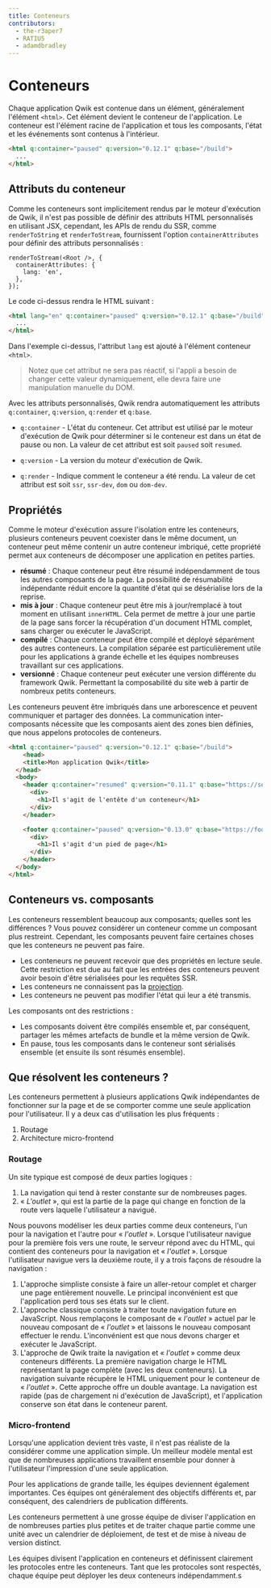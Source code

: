 ```yaml
---
title: Conteneurs
contributors:
  - the-r3aper7
  - RATIU5
  - adamdbradley
---
```


# Conteneurs

Chaque application Qwik est contenue dans un élément, généralement l'élément `<html>`. Cet élément devient le conteneur de l'application. Le conteneur est l'élément racine de l'application et tous les composants, l'état et les événements sont contenus à l'intérieur.

```html
<html q:container="paused" q:version="0.12.1" q:base="/build">
  ...
</html>
```

## Attributs du conteneur

Comme les conteneurs sont implicitement rendus par le moteur d'exécution de Qwik, il n'est pas possible de définir des attributs HTML personnalisés en utilisant JSX, cependant, les APIs de rendu du SSR, comme `renderToString` et `renderToStream`, fournissent l'option `containerAttributes` pour définir des attributs personnalisés :

```tsx
renderToStream(<Root />, {
  containerAttributes: {
    lang: 'en',
  },
});
```

Le code ci-dessus rendra le HTML suivant :

```html
<html lang="en" q:container="paused" q:version="0.12.1" q:base="/build">
  ...
</html>
```

Dans l'exemple ci-dessus, l'attribut `lang` est ajouté à l'élément conteneur `<html>`.

> Notez que cet attribut ne sera pas réactif, si l'appli a besoin de changer cette valeur dynamiquement, elle devra faire une manipulation manuelle du DOM.

Avec les attributs personnalisés, Qwik rendra automatiquement les attributs `q:container`, `q:version`, `q:render` et `q:base`.

- `q:container` - L'état du conteneur. Cet attribut est utilisé par le moteur d'exécution de Qwik pour déterminer si le conteneur est dans un état de pause ou non. La valeur de cet attribut est soit `paused` soit `resumed`.

- `q:version` - La version du moteur d'exécution de Qwik.

- `q:render` - Indique comment le conteneur a été rendu. La valeur de cet attribut est soit `ssr`, `ssr-dev`, `dom` ou `dom-dev`.


## Propriétés

Comme le moteur d'exécution assure l'isolation entre les conteneurs, plusieurs conteneurs peuvent coexister dans le même document, un conteneur peut même contenir un autre conteneur imbriqué, cette propriété permet aux conteneurs de décomposer une application en petites parties.

- **résumé** : Chaque conteneur peut être résumé indépendamment de tous les autres composants de la page. La possibilité de résumabilité indépendante réduit encore la quantité d'état qui se désérialise lors de la reprise.
- **mis à jour** : Chaque conteneur peut être mis à jour/remplacé à tout moment en utilisant `innerHTML`. Cela permet de mettre à jour une partie de la page sans forcer la récupération d'un document HTML complet, sans charger ou exécuter le JavaScript.
- **compilé** : Chaque conteneur peut être compilé et déployé séparément des autres conteneurs. La compilation séparée est particulièrement utile pour les applications à grande échelle et les équipes nombreuses travaillant sur ces applications.
- **versionné** : Chaque conteneur peut exécuter une version différente du framework Qwik. Permettant la composabilité du site web à partir de nombreux petits conteneurs.

Les conteneurs peuvent être imbriqués dans une arborescence et peuvent communiquer et partager des données. La communication inter-composants nécessite que les composants aient des zones bien définies, que nous appelons protocoles de conteneurs.

```html
<html q:container="paused" q:version="0.12.1" q:base="/build">
    <head>
    <title>Mon application Qwik</title>
  </head>
  <body>
    <header q:container="resumed" q:version="0.11.1" q:base="https://server.a/build">
      <div>
        <h1>Il s'agit de l'entête d'un conteneur</h1>
      </div>
    </header>

    <footer q:container="paused" q:version="0.13.0" q:base="https://footer.server.b/">
      <div>
        <h1>Il s'agit d'un pied de page</h1>
      </div>
    </header>
  </body>
</html>
```

## Conteneurs vs. composants

Les conteneurs ressemblent beaucoup aux composants; quelles sont les différences ? Vous pouvez considérer un conteneur comme un composant plus restreint. Cependant, les composants peuvent faire certaines choses que les conteneurs ne peuvent pas faire.

- Les conteneurs ne peuvent recevoir que des propriétés en lecture seule. Cette restriction est due au fait que les entrées des conteneurs peuvent avoir besoin d'être sérialisées pour les requêtes SSR.
- Les conteneurs ne connaissent pas la [projection](../../../docs/components/projection/index.mdx).
- Les conteneurs ne peuvent pas modifier l'état qui leur a été transmis.

Les composants ont des restrictions :

- Les composants doivent être compilés ensemble et, par conséquent, partager les mêmes artefacts de bundle et la même version de Qwik.
- En pause, tous les composants dans le conteneur sont sérialisés ensemble (et ensuite ils sont résumés ensemble).

## Que résolvent les conteneurs ?

Les conteneurs permettent à plusieurs applications Qwik indépendantes de fonctionner sur la page et de se comporter comme une seule application pour l'utilisateur. Il y a deux cas d'utilisation les plus fréquents :

1. Routage
2. Architecture micro-frontend

### Routage

Un site typique est composé de deux parties logiques :

1. La navigation qui tend à rester constante sur de nombreuses pages.
2. « _L'outlet_ », qui est la partie de la page qui change en fonction de la route vers laquelle l'utilisateur a navigué.

Nous pouvons modéliser les deux parties comme deux conteneurs, l'un pour la navigation et l'autre pour « _l'outlet_ ». Lorsque l'utilisateur navigue pour la première fois vers une route, le serveur répond avec du HTML, qui contient des conteneurs pour la navigation et « _l'outlet_ ». Lorsque l'utilisateur navigue vers la deuxième route, il y a trois façons de résoudre la navigation :

1. L'approche simpliste consiste à faire un aller-retour complet et charger une page entièrement nouvelle. Le principal inconvénient est que l'application perd tous ses états sur le client.
2. L'approche classique consiste à traiter toute navigation future en JavaScript. Nous remplaçons le composant de « _l'outlet_ » actuel par le nouveau composant de « _l'outlet_ » et laissons le nouveau composant effectuer le rendu. L'inconvénient est que nous devons charger et exécuter le JavaScript.
3. L'approche de Qwik traite la navigation et « _l'outlet_ » comme deux conteneurs différents. La première navigation charge le HTML représentant la page complète (avec les deux conteneurs). La navigation suivante récupère le HTML uniquement pour le conteneur de « _l'outlet_ ». Cette approche offre un double avantage. La navigation est rapide (pas de chargement ni d'exécution de JavaScript), et l'application conserve son état dans le conteneur parent.

### Micro-frontend

Lorsqu'une application devient très vaste, il n'est pas réaliste de la considérer comme une application simple. Un meilleur modèle mental est que de nombreuses applications travaillent ensemble pour donner à l'utilisateur l'impression d'une seule application.

Pour les applications de grande taille, les équipes deviennent également importantes. Ces équipes ont généralement des objectifs différents et, par conséquent, des calendriers de publication différents.

Les conteneurs permettent à une grosse équipe de diviser l'application en de nombreuses parties plus petites et de traiter chaque partie comme une unité avec un calendrier de déploiement, de test et de mise à niveau de version distinct.

Les équipes divisent l'application en conteneurs et définissent clairement les protocoles entre les conteneurs. Tant que les protocoles sont respectés, chaque équipe peut déployer les deux conteneurs indépendamment.s
